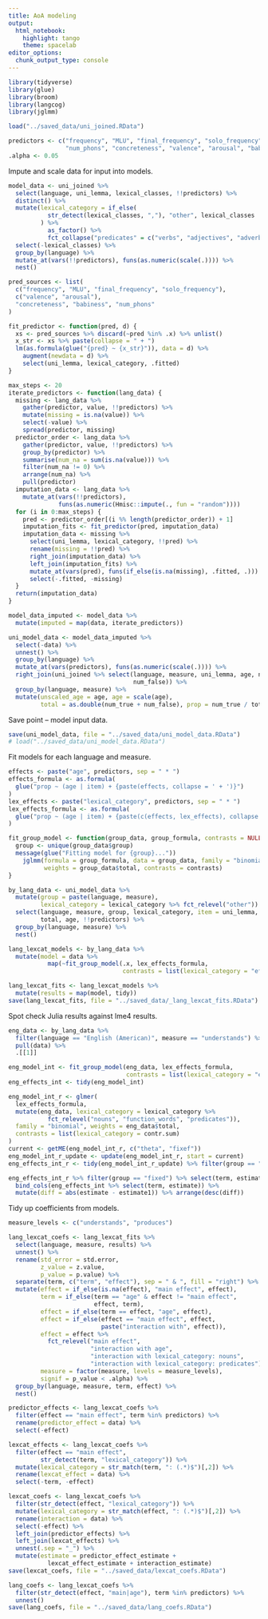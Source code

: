```yaml
---
title: AoA modeling
output:
  html_notebook:
    highlight: tango
    theme: spacelab
editor_options: 
  chunk_output_type: console
---
```


```r
library(tidyverse)
library(glue)
library(broom)
library(langcog)
library(jglmm)
```

```r
load("../saved_data/uni_joined.RData")

predictors <- c("frequency", "MLU", "final_frequency", "solo_frequency",
                "num_phons", "concreteness", "valence", "arousal", "babiness")
.alpha <- 0.05
```

Impute and scale data for input into models.
```r
model_data <- uni_joined %>%
  select(language, uni_lemma, lexical_classes, !!predictors) %>%
  distinct() %>%
  mutate(lexical_category = if_else(
           str_detect(lexical_classes, ","), "other", lexical_classes
         ) %>%
           as_factor() %>%
           fct_collapse("predicates" = c("verbs", "adjectives", "adverbs"))) %>%
  select(-lexical_classes) %>%
  group_by(language) %>%
  mutate_at(vars(!!predictors), funs(as.numeric(scale(.)))) %>%
  nest()

pred_sources <- list(
  c("frequency", "MLU", "final_frequency", "solo_frequency"),
  c("valence", "arousal"),
  "concreteness", "babiness", "num_phons"
)

fit_predictor <- function(pred, d) {
  xs <- pred_sources %>% discard(~pred %in% .x) %>% unlist()
  x_str <- xs %>% paste(collapse = " + ")
  lm(as.formula(glue("{pred} ~ {x_str}")), data = d) %>%
    augment(newdata = d) %>%
    select(uni_lemma, lexical_category, .fitted)
}

max_steps <- 20
iterate_predictors <- function(lang_data) {
  missing <- lang_data %>%
    gather(predictor, value, !!predictors) %>%
    mutate(missing = is.na(value)) %>%
    select(-value) %>%
    spread(predictor, missing)
  predictor_order <- lang_data %>%
    gather(predictor, value, !!predictors) %>%
    group_by(predictor) %>%
    summarise(num_na = sum(is.na(value))) %>%
    filter(num_na != 0) %>%
    arrange(num_na) %>%
    pull(predictor)
  imputation_data <- lang_data %>%
    mutate_at(vars(!!predictors),
              funs(as.numeric(Hmisc::impute(., fun = "random"))))
  for (i in 0:max_steps) {
    pred <- predictor_order[(i %% length(predictor_order)) + 1]
    imputation_fits <- fit_predictor(pred, imputation_data)
    imputation_data <- missing %>%
      select(uni_lemma, lexical_category, !!pred) %>%
      rename(missing = !!pred) %>%
      right_join(imputation_data) %>%
      left_join(imputation_fits) %>%
      mutate_at(vars(pred), funs(if_else(is.na(missing), .fitted, .))) %>%
      select(-.fitted, -missing)
  }
  return(imputation_data)
}

model_data_imputed <- model_data %>%
  mutate(imputed = map(data, iterate_predictors))

uni_model_data <- model_data_imputed %>%
  select(-data) %>%
  unnest() %>%
  group_by(language) %>%
  mutate_at(vars(predictors), funs(as.numeric(scale(.)))) %>%
  right_join(uni_joined %>% select(language, measure, uni_lemma, age, num_true,
                                   num_false)) %>%
  group_by(language, measure) %>%
  mutate(unscaled_age = age, age = scale(age),
         total = as.double(num_true + num_false), prop = num_true / total)
```

Save point -- model input data.
```r
save(uni_model_data, file = "../saved_data/uni_model_data.RData")
# load("../saved_data/uni_model_data.RData")
```

Fit models for each language and measure.
```r
effects <- paste("age", predictors, sep = " * ")
effects_formula <- as.formula(
  glue("prop ~ (age | item) + {paste(effects, collapse = ' + ')}")
)
lex_effects <- paste("lexical_category", predictors, sep = " * ")
lex_effects_formula <- as.formula(
  glue("prop ~ (age | item) + {paste(c(effects, lex_effects), collapse = ' + ')}")
)

fit_group_model <- function(group_data, group_formula, contrasts = NULL) {
  group <- unique(group_data$group)
  message(glue("Fitting model for {group}..."))
    jglmm(formula = group_formula, data = group_data, family = "binomial",
          weights = group_data$total, contrasts = contrasts)
}

by_lang_data <- uni_model_data %>%
  mutate(group = paste(language, measure),
         lexical_category = lexical_category %>% fct_relevel("other")) %>%
  select(language, measure, group, lexical_category, item = uni_lemma, prop,
         total, age, !!predictors) %>%
  group_by(language, measure) %>%
  nest()

lang_lexcat_models <- by_lang_data %>%
  mutate(model = data %>%
           map(~fit_group_model(.x, lex_effects_formula,
                                contrasts = list(lexical_category = "effects"))))

lang_lexcat_fits <- lang_lexcat_models %>%
  mutate(results = map(model, tidy))
save(lang_lexcat_fits, file = "../saved_data/_lang_lexcat_fits.RData")
```

Spot check Julia results against lme4 results.
```r
eng_data <- by_lang_data %>%
  filter(language == "English (American)", measure == "understands") %>%
  pull(data) %>%
  .[[1]]

eng_model_int <- fit_group_model(eng_data, lex_effects_formula,
                                 contrasts = list(lexical_category = "effects"))
eng_effects_int <- tidy(eng_model_int)

eng_model_int_r <- glmer(
  lex_effects_formula,
  mutate(eng_data, lexical_category = lexical_category %>%
           fct_relevel("nouns", "function_words", "predicates")),
  family = "binomial", weights = eng_data$total,
  contrasts = list(lexical_category = contr.sum)
)
current <- getME(eng_model_int_r, c("theta", "fixef"))
eng_model_int_r_update <- update(eng_model_int_r, start = current)
eng_effects_int_r <- tidy(eng_model_int_r_update) %>% filter(group == "fixed")

eng_effects_int_r %>% filter(group == "fixed") %>% select(term, estimate) %>%
  bind_cols(eng_effects_int %>% select(term, estimate)) %>%
  mutate(diff = abs(estimate - estimate1)) %>% arrange(desc(diff))
```

Tidy up coefficients from models.
```r
measure_levels <- c("understands", "produces")

lang_lexcat_coefs <- lang_lexcat_fits %>%
  select(language, measure, results) %>%
  unnest() %>%
  rename(std_error = std.error,
         z_value = z.value,
         p_value = p.value) %>%
  separate(term, c("term", "effect"), sep = " & ", fill = "right") %>%
  mutate(effect = if_else(is.na(effect), "main effect", effect),
         term = if_else(term == "age" & effect != "main effect",
                        effect, term),
         effect = if_else(term == effect, "age", effect),
         effect = if_else(effect == "main effect", effect,
                          paste("interaction with", effect)),
         effect = effect %>%
           fct_relevel("main effect",
                       "interaction with age",
                       "interaction with lexical_category: nouns",
                       "interaction with lexical_category: predicates"),
         measure = factor(measure, levels = measure_levels),
         signif = p_value < .alpha) %>%
  group_by(language, measure, term, effect) %>%
  nest()

predictor_effects <- lang_lexcat_coefs %>%
  filter(effect == "main effect", term %in% predictors) %>%
  rename(predictor_effect = data) %>%
  select(-effect)

lexcat_effects <- lang_lexcat_coefs %>%
  filter(effect == "main effect",
         str_detect(term, "lexical_category")) %>%
  mutate(lexical_category = str_match(term, ": (.*)$")[,2]) %>%
  rename(lexcat_effect = data) %>%
  select(-term, -effect)

lexcat_coefs <- lang_lexcat_coefs %>%
  filter(str_detect(effect, "lexical_category")) %>%
  mutate(lexical_category = str_match(effect, ": (.*)$")[,2]) %>%
  rename(interaction = data) %>%
  select(-effect) %>%
  left_join(predictor_effects) %>%
  left_join(lexcat_effects) %>%
  unnest(.sep = "_") %>%
  mutate(estimate = predictor_effect_estimate +
           lexcat_effect_estimate + interaction_estimate)
save(lexcat_coefs, file = "../saved_data/lexcat_coefs.RData")

lang_coefs <- lang_lexcat_coefs %>%
  filter(str_detect(effect, "main|age"), term %in% predictors) %>%
  unnest()
save(lang_coefs, file = "../saved_data/lang_coefs.RData")
```
